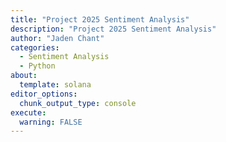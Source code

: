 ```yaml
---
title: "Project 2025 Sentiment Analysis"
description: "Project 2025 Sentiment Analysis"
author: "Jaden Chant"
categories:
  - Sentiment Analysis
  - Python
about:
  template: solana
editor_options: 
  chunk_output_type: console
execute:
  warning: FALSE
---
```


